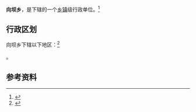 {{中国乡级行政区|42/03/24/207/000}}

'''向坝乡'''，是{{PRC admin/fullname|42/03/24/207/000|3}}下辖的一个[[乡镇|乡镇]]级行政单位。<ref>{{PRC admin/ref sgc|{{PRC admin/parent|42/03/24/207/000}}}}</ref>

== 行政区划 ==

向坝乡下辖以下地区：<ref>{{PRC admin/ref sgc|42/03/24/207/000}}</ref>

{{PRC admin/children|42/03/24/207/000}}。

== 参考资料 ==

{{reflist}}

{{行政区划小作品}}
{{PRC admin/navcat|42/03/24/207/000}}